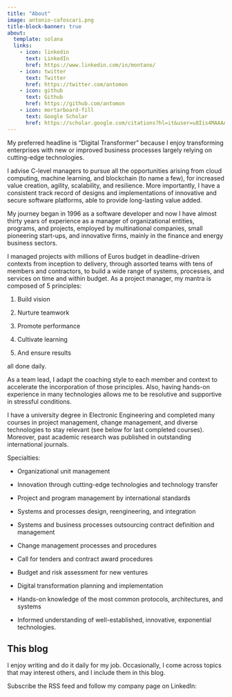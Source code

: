 ```yaml
---
title: "About"
image: antonio-cafoscari.png
title-block-banner: true
about:
  template: solana
  links:
    - icon: linkedin
      text: LinkedIn
      href: https://www.linkedin.com/in/montano/
    - icon: twitter
      text: Twitter
      href: https://twitter.com/antomon
    - icon: github
      text: Github
      href: https://github.com/antomon
    - icon: mortarboard-fill
      text: Google Scholar
      href: https://scholar.google.com/citations?hl=it&user=u8Iis4MAAAAJ
---
```


My preferred headline is “Digital Transformer” because I enjoy transforming enterprises with new or improved business processes largely relying on cutting-edge technologies.

I advise C-level managers to pursue all the opportunities arising from cloud computing, machine learning, and blockchain (to name a few), for increased value creation, agility, scalability, and resilience. More importantly, I have a consistent track record of designs and implementations of innovative and secure software platforms, able to provide long-lasting value added.

My journey began in 1996 as a software developer and now I have almost thirty years of experience as a manager of organizational entities, programs, and projects, employed by multinational companies, small pioneering start-ups, and innovative firms, mainly in the finance and energy business sectors.

I managed projects with millions of Euros budget in deadline-driven contexts from inception to delivery, through assorted teams with tens of members and contractors, to build a wide range of systems, processes, and services on time and within budget. As a project manager, my mantra is composed of 5 principles: 

1. Build vision

2. Nurture teamwork

3. Promote performance

4. Cultivate learning

5. And ensure results

all done daily. 
 
As a team lead, I adapt the coaching style to each member and context to accelerate the incorporation of those principles. Also, having hands-on experience in many technologies allows me to be resolutive and supportive in stressful conditions.

I have a university degree in Electronic Engineering and completed many courses in project management, change management, and diverse technologies to stay relevant (see below for last completed courses). Moreover, past academic research was published in outstanding international journals.

Specialties:

-   Organizational unit management

-   Innovation through cutting-edge technologies and technology transfer

-   Project and program management by international standards

-   Systems and processes design, reengineering, and integration

-   Systems and business processes outsourcing contract definition and management

-   Change management processes and procedures

-   Call for tenders and contract award procedures

-   Budget and risk assessment for new ventures

-   Digital transformation planning and implementation

-   Hands-on knowledge of the most common protocols, architectures, and systems

-   Informed understanding of well-established, innovative, exponential technologies.

## This blog

I enjoy writing and do it daily for my job. Occasionally, I come across topics that may interest others, and I include them in this blog. 

Subscribe the RSS feed and follow my company page on LinkedIn:

```{=html}
<script src="https://platform.linkedin.com/in.js" type="text/javascript"> lang: en_US</script>
<script type="IN/FollowCompany" data-id="11110551" data-counter="bottom"></script>
```




